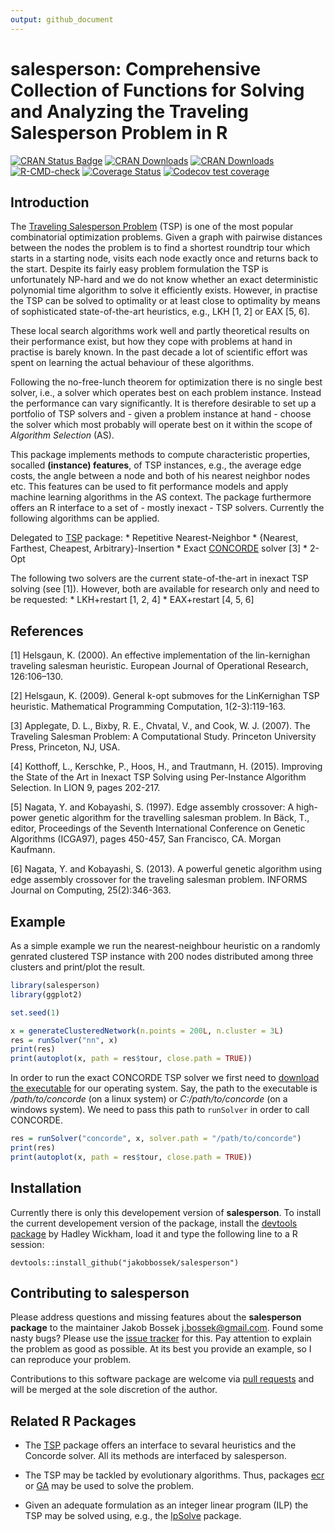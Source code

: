 ```yaml
---
output: github_document
---
```

# salesperson: Comprehensive Collection of Functions for Solving and Analyzing the Traveling Salesperson Problem in R

<!-- badges: start -->
[![CRAN Status Badge](http://www.r-pkg.org/badges/version/salesperson)](http://cran.r-project.org/web/packages/salesperson)
[![CRAN Downloads](http://cranlogs.r-pkg.org/badges/salesperson)](http://cran.rstudio.com/web/packages/salesperson/index.html)
[![CRAN Downloads](http://cranlogs.r-pkg.org/badges/grand-total/salesperson?color=orange)](http://cran.rstudio.com/web/packages/salesperson/index.html)
  [![R-CMD-check](https://github.com/jakobbossek/salesperson/workflows/R-CMD-check/badge.svg)](https://github.com/jakobbossek/salesperson/actions)
[![Coverage Status](https://coveralls.io/repos/jakobbossek/salesperson/badge.svg?branch=master&service=github)](https://coveralls.io/github/jakobbossek/salesperson?branch=master)
[![Codecov test coverage](https://codecov.io/gh/jakobbossek/salesperson/branch/master/graph/badge.svg)](https://codecov.io/gh/jakobbossek/salesperson?branch=master)
<!-- badges: end -->

## Introduction

The [Traveling Salesperson Problem](http://en.wikipedia.org/wiki/Travelling_salesman_problem) (TSP) is one of the most popular combinatorial optimization problems. Given a graph with pairwise distances between the nodes the problem is to find a shortest roundtrip tour which starts in a starting node, visits each node exactly once and returns back to the start. Despite its fairly easy problem formulation the TSP is unfortunately NP-hard and we do not know whether an exact deterministic polynomial time algorithm to solve it efficiently exists. However, in practise the TSP can be solved to optimality or at least close to optimality by means of sophisticated state-of-the-art heuristics, e.g., LKH [1, 2] or EAX [5, 6].

These local search algorithms work well and partly theoretical results on their performance exist, but how they cope with problems at hand in practise is barely known. In the past decade a lot of scientific effort was spent on learning the actual behaviour of these algorithms.

Following the no-free-lunch theorem for optimization there is no single best solver, i.e., a solver which operates best on each problem instance. Instead the performance can vary significantly. It is therefore desirable to set up a portfolio of TSP solvers and - given a problem instance at hand - choose the solver which most probably will operate best on it within the scope of *Algorithm Selection* (AS).

This package implements methods to compute characteristic properties, socalled **(instance) features**, of TSP instances, e.g., the average edge costs, the angle between a node and both of his nearest neighbor nodes etc. This features can be used to fit performance models and apply machine learning algorithms in the AS context. The package furthermore offers an R interface to a set of - mostly inexact - TSP solvers. Currently the following algorithms can be applied.

Delegated to [TSP](https://cran.r-project.org/package=TSP) package:
* Repetitive Nearest-Neighbor
* {Nearest, Farthest, Cheapest, Arbitrary}-Insertion
* Exact [CONCORDE](http://www.math.uwaterloo.ca/tsp/concorde.html) solver [3]
* 2-Opt

The following two solvers are the current state-of-the-art in inexact TSP solving (see [1]). However, both are available for research only and need to be requested:
* LKH+restart [1, 2, 4]
* EAX+restart [4, 5, 6]

## References

[1] Helsgaun, K. (2000). An effective implementation of the lin-kernighan traveling salesman heuristic. European Journal of Operational Research, 126:106–130.

[2] Helsgaun, K. (2009). General k-opt submoves for the LinKernighan TSP heuristic. Mathematical Programming Computation, 1(2-3):119-163.

[3] Applegate, D. L., Bixby, R. E., Chvatal, V., and Cook, W. J. (2007). The Traveling Salesman Problem: A Computational Study. Princeton University Press, Princeton, NJ, USA.

[4] Kotthoff, L., Kerschke, P., Hoos, H., and Trautmann, H. (2015). Improving the State of the Art in Inexact TSP Solving using Per-Instance Algorithm Selection. In LION 9, pages 202-217.

[5] Nagata, Y. and Kobayashi, S. (1997). Edge assembly crossover: A high-power genetic algorithm for the travelling salesman problem. In Bäck, T., editor, Proceedings of the Seventh International Conference on Genetic Algorithms (ICGA97), pages 450-457, San Francisco, CA. Morgan Kaufmann.

[6] Nagata, Y. and Kobayashi, S. (2013). A powerful genetic algorithm using edge assembly crossover for the traveling salesman problem. INFORMS Journal on Computing, 25(2):346-363.

## Example

As a simple example we run the nearest-neighbour heuristic on a randomly genrated clustered TSP instance with 200 nodes distributed among three clusters and print/plot the result.
```r
library(salesperson)
library(ggplot2)

set.seed(1)

x = generateClusteredNetwork(n.points = 200L, n.cluster = 3L)
res = runSolver("nn", x)
print(res)
print(autoplot(x, path = res$tour, close.path = TRUE))
```

In order to run the exact CONCORDE TSP solver we first need to [download the executable](http://www.math.uwaterloo.ca/tsp/concorde/downloads/downloads.htm) for our operating system. Say, the path to the executable is */path/to/concorde* (on a linux system) or *C:/path/to/concorde* (on a windows system). We need to pass this path to `runSolver` in order to call CONCORDE.
```r
res = runSolver("concorde", x, solver.path = "/path/to/concorde")
print(res)
print(autoplot(x, path = res$tour, close.path = TRUE))
```

## Installation

Currently there is only this developement version of **salesperson**.
To install the current developement version of the package, install the [devtools package](http://cran.r-project.org/web/packages/devtools/index.html) by Hadley Wickham, load it and type the following line to a R session:

```splus
devtools::install_github("jakobbossek/salesperson")
```

## Contributing to salesperson

Please address questions and missing features about the **salesperson package** to the maintainer Jakob Bossek <j.bossek@gmail.com>. Found some nasty bugs? Please use the [issue tracker](https://github.com/jakobbossek/salesperson/issues) for this. Pay attention to explain the problem as good as possible. At its best you provide an example, so I can reproduce your problem.

Contributions to this software package are welcome via [pull requests](https://help.github.com/articles/about-pull-requests/) and will be merged at the sole discretion of the author.

## Related R Packages

* The [TSP](https://cran.r-project.org/package=TSP) package offers an interface to sevaral heuristics and the Concorde solver. All its methods are interfaced by salesperson.

* The TSP may be tackled by evolutionary algorithms. Thus, packages [ecr](https://cran.r-project.org/package=ecr) or [GA](https://cran.r-project.org/package=GA) may be used to solve the problem.

* Given an adequate formulation as an integer linear program (ILP) the TSP may be solved using, e.g., the [lpSolve](https://cran.r-project.org/web/packages/lpSolve/index.html) package.

